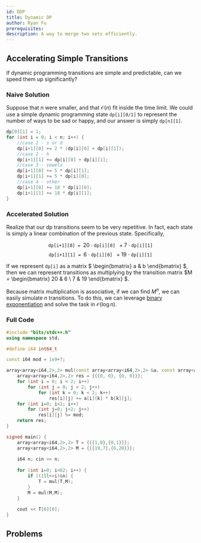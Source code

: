 ```yaml
---
id: DDP
title: Dynamic DP
author: Ryan Fu
prerequisites:
description: A way to merge two sets efficiently.
---
```


<Resources>
	<Resource
		source="CF"
		title="Errichto - Matrix Exponentiation tutorial + training contest"
		url="80195"
	 />
</Resources>

## Accelerating Simple Transitions

If dynamic programming transitions are simple and predictable, can we speed them up significantly?

<FocusProblem problem="stringmood" />

### Naive Solution

Suppose that $n$ were smaller, and that $\mathcal{O}(n)$ fit inside the time limit. We could use a simple dynamic programming state $\texttt{dp[i][0/1]}$ to represent the number of ways to be sad or happy, and our answer is simply $\texttt{dp[n][1]}$.

```cpp
dp[0][1] = 1;
for (int i = 0; i < n; i++) {
	//case 1 - s or d
	dp[i+1][0] += 2 * (dp[i][0] + dp[i][1]);
	//case 2 - h
	dp[i+1][1] += dp[i][0] + dp[i][1];
	//case 3 - vowels
	dp[i+1][0] += 5 * dp[i][1];
	dp[i+1][1] += 5 * dp[i][0];
	//case 4 - other
	dp[i+1][0] += 18 * dp[i][0];
	dp[i+1][1] += 18 * dp[i][1];
}
```

### Accelerated Solution

Realize that our dp transitions seem to be very repetitive. In fact, each state is simply a linear combination of the previous state. Specifically,

$$
\texttt{dp[i+1][0] = }  20\cdot \texttt{dp[i][0] } + 7 \cdot \texttt{dp[i][1]}
$$
$$
\texttt{dp[i+1][1] = }  6\cdot \texttt{dp[i][0] } + 19 \cdot \texttt{dp[i][1]}
$$

If we represent $\texttt{dp[i]}$ as a matrix
$
\begin{bmatrix}
  a & b
\end{bmatrix}
$, then we can represent transitions as multiplying by the transition matrix 
$M =
\begin{bmatrix}
  20 & 6 \\
  7 & 19
\end{bmatrix}
$.

Because matrix multiplication is associative, if we can find $M^n$, we can easily simulate $n$ transitions. To do this, we can leverage [binary exponentiation](https://usaco.guide/gold/modular) and solve the task in $\mathcal{O}(\log n)$.


### Full Code

```cpp
#include "bits/stdc++.h"
using namespace std;

#define i64 int64_t

const i64 mod = 1e9+7;

array<array<i64,2>,2> mul(const array<array<i64,2>,2> &a, const array<array<i64,2>,2> &b) {
	array<array<i64,2>,2> res = {{{0, 0}, {0, 0}}};
    for (int i = 0; i < 2; i++)
        for (int j = 0; j < 2; j++)
            for (int k = 0; k < 2; k++)
                res[i][j] += a[i][k] * b[k][j];
    for (int i=0; i<2; i++)
    	for (int j=0; j<2; j++)
    		res[i][j] %= mod;
    return res;
}

signed main() {
	array<array<i64,2>,2> T = {{{1,0},{0,1}}};
	array<array<i64,2>,2> M = {{{19,7},{6,20}}};
	
	i64 n; cin >> n;
	
	for (int i=0; i<62; i++) {
		if ((1ll<<i)&n) {
			T = mul(T,M);
		}
		M = mul(M,M);
	}
	
	cout << T[0][0];
}
```

## Problems

<Problems problems="general" />
